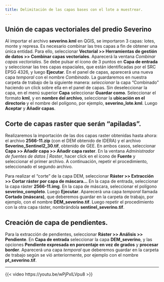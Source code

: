 ---
title: Delimitación de las capas bases con el lote a muestrear.
---

## Unión de capas vectoriales del predio Severino

Al importar el archivo **severino.kml** en QGIS, se importaron 3 capas: lotes, monte y represa. Es necesario combinar las tres capas a fin de obtener una única entidad. Para ello, seleccionar **Vectorial >> Herramientas de gestión de datos >> Combinar capas vectoriales**. Aparecerá la ventana *Combinar capas vectoriales*. Se debe pulsar el ícono de 3 puntos en **Capa de entrada** y seleccionar las tres capas espaciales, que están identificadas por el SRC EPSG 4326, y luego **Ejecutar**. En el panel de capas, aparecerá una nueva capa *temporal* con el nombre *Combinado*. La guardaremos en nuestra carpeta de trabajo de la siguiente manera: *seleccionar* la capa "Combinado" haciendo un click sobre ella en el panel de capas. Sin deseleccionar la capa, en el menú superior **Capa** seleccionar **Guardar como**. Seleccionar el formato **kml**, y en **nombre del archivo**, seleccionar la **ubicación en el directorio** y el nombre del polígono, por ejemplo, **severino_lote.kml**. Luego **Aceptar** y **Añadir capas**.

## Corte de capas raster que serán "apiladas".

Realizaremos la importación de las dos capas raster obtenidas hasta ahora: el archivo **2566-11.zip** (con el DEM obtenido de IDERA) y el archivo **Severino_Sentinel2_30.tif**, obtenido de GEE. En ambos casos, seleccionar **Capa >> Añadir capa >> Añadir capa raster**. En la ventana *Administrador de fuentes de datos | Raster*, hacer click en el ícono de **Fuente** y seleccionar el primer archivo. A continuación, repetir el procedimiento, seleccionado el segundo archivo. 

Para realizar el "corte" de la capa DEM, seleccionar **Ráster >> Extracción >> Cortar ráster por capa de máscara...** En la capa de entrada, seleccionar la capa ráster **2566-11.img**. En la capa de máscara, seleccionar el polígono **severino_completo**. Luego **Ejecutar**. Aparecerá una capa *temporal* llamada **Cortado (máscara)**, que deberemos guardar en la carpeta de trabajo, por ejemplo, con el nombre **DEM_severino.tif**. Luego repetir el procedimiento con la otra capa ráster, nombrándola **sentinel_severino.tif**.

## Creación de capa de pendientes.

Para la extracción de pendientes, seleccionar **Ráster >> Análisis >> Pendiente**. En **Capa de entrada** seleccionar la capa **DEM_severino**, y las opciones **Pendiente expresada en porcentaje en vez de grados** y **procesar border**. Aparecerá una capa *temporal* que deberemos guardar en la carpeta de trabajo según se vió anteriormente, por ejemplo con el nombre **pt_severino.tif**.

---

{{< video https://youtu.be/wPjPxlLVpu8  >}}
